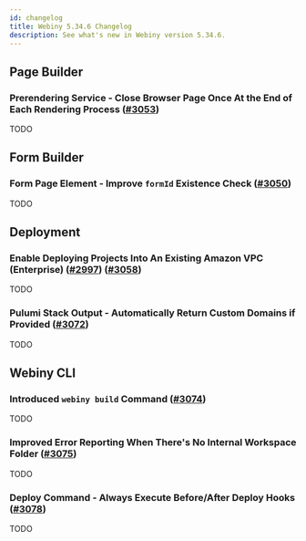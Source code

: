 ```yaml
---
id: changelog
title: Webiny 5.34.6 Changelog
description: See what's new in Webiny version 5.34.6.
---
```


## Page Builder

### Prerendering Service - Close Browser Page Once At the End of Each Rendering Process ([#3053](https://github.com/webiny/webiny-js/pull/3053))

TODO

## Form Builder

### Form Page Element - Improve `formId` Existence Check ([#3050](https://github.com/webiny/webiny-js/pull/3050))

TODO

## Deployment

### Enable Deploying Projects Into An Existing Amazon VPC (Enterprise) ([#2997](https://github.com/webiny/webiny-js/pull/2997)) ([#3058](https://github.com/webiny/webiny-js/pull/3058))

TODO

### Pulumi Stack Output - Automatically Return Custom Domains if Provided ([#3072](https://github.com/webiny/webiny-js/pull/3072))

TODO

## Webiny CLI

### Introduced `webiny build` Command ([#3074](https://github.com/webiny/webiny-js/pull/3074))

TODO

### Improved Error Reporting When There's No Internal Workspace Folder ([#3075](https://github.com/webiny/webiny-js/pull/3075))

TODO

### Deploy Command - Always Execute Before/After Deploy Hooks  ([#3078](https://github.com/webiny/webiny-js/pull/3078))

TODO

